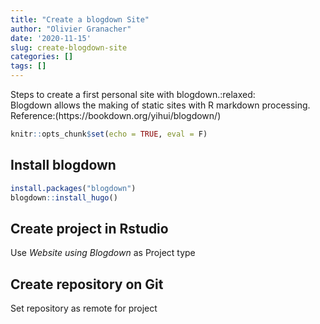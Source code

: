 ```yaml
---
title: "Create a blogdown Site"
author: "Olivier Granacher"
date: '2020-11-15'
slug: create-blogdown-site
categories: []
tags: []
---
```

Steps to create a first personal site with blogdown.:relaxed:  
Blogdown allows the making of static sites with R markdown processing.  
Reference:(https://bookdown.org/yihui/blogdown/)


```r
knitr::opts_chunk$set(echo = TRUE, eval = F)
```


## Install blogdown
```r
install.packages("blogdown")
blogdown::install_hugo()
```

## Create project in Rstudio 
Use  _Website using Blogdown_ as Project type

## Create repository on Git 
Set repository as remote for project

## 